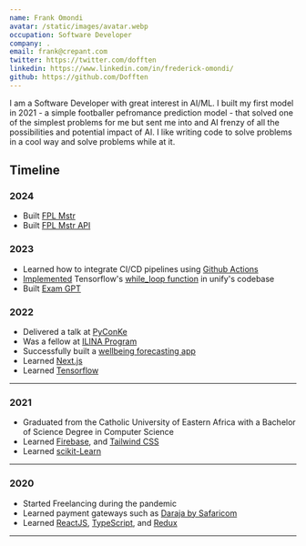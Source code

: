 ```yaml
---
name: Frank Omondi
avatar: /static/images/avatar.webp
occupation: Software Developer
company: .
email: frank@crepant.com
twitter: https://twitter.com/dofften
linkedin: https://www.linkedin.com/in/frederick-omondi/
github: https://github.com/Dofften
---
```


I am a Software Developer with great interest in AI/ML.
I built my first model in 2021 - a simple footballer pefromance prediction
model - that solved one of the simplest problems for me but sent me into and AI frenzy
of all the possibilities and potential impact of AI.
I like writing code to solve problems in a cool way and solve
problems while at it.

## Timeline

### 2024

- Built [FPL Mstr](https://fplmstr.crepant.com)
- Built [FPL Mstr API](https://fplmstrapi.crepant.com)

### 2023

- Learned how to integrate CI/CD pipelines using [Github Actions](https://docs.github.com/en/actions)
- [Implemented](https://github.com/unifyai/ivy/pull/15682) Tensorflow's [while_loop function](https://www.tensorflow.org/api_docs/python/tf/while_loop) in unify's codebase
- Built [Exam GPT](https://examgpt.crepant.com)

### 2022

- Delivered a talk at [PyConKe](https://pycon-kenya.sessionize.com/speaker/573d7467-cce0-44e9-a862-e67d30deed60)
- Was a fellow at [ILINA Program](https://ilinaprogram.org/)
- Successfully built a [wellbeing forecasting app](https://ilinaf.crepant.com/)
- Learned [Next.js](https://nextjs.org/)
- Learned [Tensorflow](https://www.tensorflow.org/)

---

### 2021

- Graduated from the Catholic University of Eastern Africa with a Bachelor of Science Degree in Computer Science
- Learned [Firebase](https://firebase.google.com/), and [Tailwind CSS](https://tailwindcss.com/)
- Learned [scikit-Learn](https://scikit-learn.org/stable/)

---

### 2020

- Started Freelancing during the pandemic
- Learned payment gateways such as [Daraja by Safaricom](https://developer.safaricom.co.ke/)
- Learned [ReactJS](https://reactjs.org/), [TypeScript](https://www.typescriptlang.org/), and [Redux](https://redux.js.org/)

---
